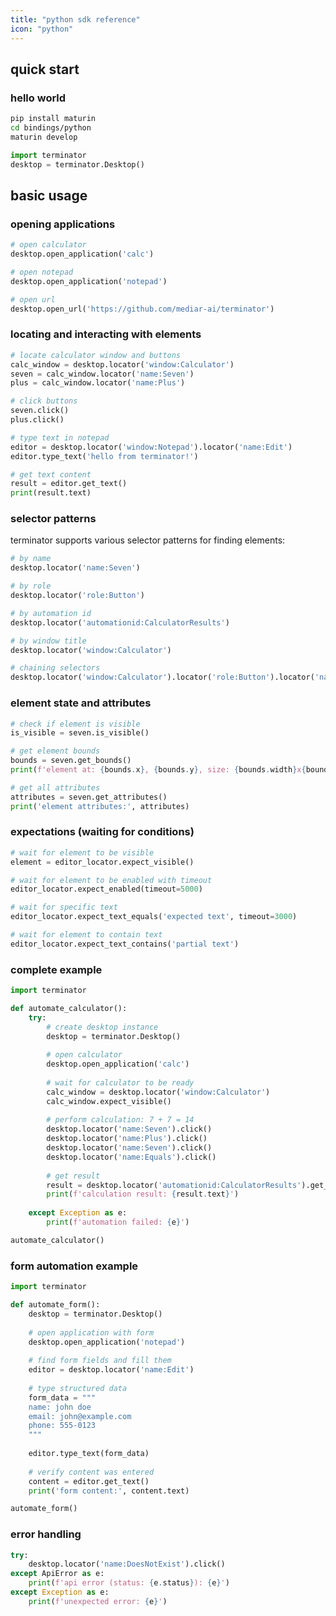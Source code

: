 ```yaml
---
title: "python sdk reference"
icon: "python"
---
```


## quick start

### hello world

```bash
pip install maturin
cd bindings/python
maturin develop 
```

```python
import terminator
desktop = terminator.Desktop()
```

## basic usage

### opening applications

```python
# open calculator
desktop.open_application('calc')

# open notepad
desktop.open_application('notepad')

# open url
desktop.open_url('https://github.com/mediar-ai/terminator')
```

### locating and interacting with elements

```python
# locate calculator window and buttons
calc_window = desktop.locator('window:Calculator')
seven = calc_window.locator('name:Seven')
plus = calc_window.locator('name:Plus')

# click buttons
seven.click()
plus.click()

# type text in notepad
editor = desktop.locator('window:Notepad').locator('name:Edit')
editor.type_text('hello from terminator!')

# get text content
result = editor.get_text()
print(result.text)
```

### selector patterns

terminator supports various selector patterns for finding elements:

```python
# by name
desktop.locator('name:Seven')

# by role
desktop.locator('role:Button')

# by automation id
desktop.locator('automationid:CalculatorResults')

# by window title
desktop.locator('window:Calculator')

# chaining selectors
desktop.locator('window:Calculator').locator('role:Button').locator('name:Seven')
```

### element state and attributes

```python
# check if element is visible
is_visible = seven.is_visible()

# get element bounds
bounds = seven.get_bounds()
print(f'element at: {bounds.x}, {bounds.y}, size: {bounds.width}x{bounds.height}')

# get all attributes
attributes = seven.get_attributes()
print('element attributes:', attributes)
```

### expectations (waiting for conditions)

```python
# wait for element to be visible
element = editor_locator.expect_visible()

# wait for element to be enabled with timeout
editor_locator.expect_enabled(timeout=5000)

# wait for specific text
editor_locator.expect_text_equals('expected text', timeout=3000)

# wait for element to contain text
editor_locator.expect_text_contains('partial text')
```

### complete example

```python
import terminator

def automate_calculator():
    try:
        # create desktop instance
        desktop = terminator.Desktop()
        
        # open calculator
        desktop.open_application('calc')
        
        # wait for calculator to be ready
        calc_window = desktop.locator('window:Calculator')
        calc_window.expect_visible()
        
        # perform calculation: 7 + 7 = 14
        desktop.locator('name:Seven').click()
        desktop.locator('name:Plus').click()
        desktop.locator('name:Seven').click()
        desktop.locator('name:Equals').click()
        
        # get result
        result = desktop.locator('automationid:CalculatorResults').get_text()
        print(f'calculation result: {result.text}')
        
    except Exception as e:
        print(f'automation failed: {e}')

automate_calculator()
```

### form automation example

```python
import terminator

def automate_form():
    desktop = terminator.Desktop()
    
    # open application with form
    desktop.open_application('notepad')
    
    # find form fields and fill them
    editor = desktop.locator('name:Edit')
    
    # type structured data
    form_data = """
    name: john doe
    email: john@example.com
    phone: 555-0123
    """
    
    editor.type_text(form_data)
    
    # verify content was entered
    content = editor.get_text()
    print('form content:', content.text)

automate_form()
```

### error handling

```python
try:
    desktop.locator('name:DoesNotExist').click()
except ApiError as e:
    print(f'api error (status: {e.status}): {e}')
except Exception as e:
    print(f'unexpected error: {e}')
```